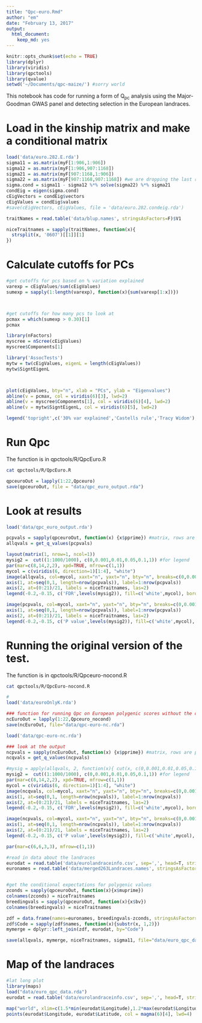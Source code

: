 ```yaml
---
title: "Qpc-euro.Rmd"
author: "em"
date: "February 13, 2017"
output:
  html_document:
    keep_md: yes
---
```


```r
knitr::opts_chunk$set(echo = TRUE)
library(dplyr)
library(viridis)
library(qpctools)
library(qvalue)
setwd('~/Documents/qpc-maize/') #sorry world
```

This notebook has code for running a form of Q<sub>pc</sub> analysis using the Major-Goodman GWAS panel and detecting selection in the European landraces.

# Load in the kinship matrix and make a conditional matrix 
```r
load('data/euro.282.E.rda')
sigma11 = as.matrix(myF[1:906,1:906])
sigma12 = as.matrix(myF[1:906,907:1168])
sigma21 = as.matrix(myF[907:1168,1:906])
sigma22 = as.matrix(myF[907:1168,907:1168]) #we are dropping the last row
sigma.cond = sigma11 - sigma12 %*% solve(sigma22) %*% sigma21
condEig = eigen(sigma.cond)
cEigVectors = condEig$vectors
cEigValues = condEig$values
#save(cEigVectors, cEigValues, file = 'data/euro.282.condeig.rda')

traitNames = read.table('data/blup.names', stringsAsFactors=F)$V1

niceTraitnames = sapply(traitNames, function(x){
  strsplit(x, '0607')[[1]][1]
})

```

# Calculate cutoffs for PCs
```r
#get cutoffs for pcs based on % variation explained
varexp = cEigValues/sum(cEigValues)
sumexp = sapply(1:length(varexp), function(x){sum(varexp[1:x])})



#get cutoffs for how many pcs to look at
pcmax = which(sumexp > 0.30)[1]
pcmax

library(nFactors)
myscree = nScree(cEigValues)
myscree$Components[1]

library('AssocTests')
mytw = tw(cEigValues, eigenL = length(cEigValues))
mytw$SigntEigenL



plot(cEigValues, bty="n", xlab = "PCs", ylab = "Eigenvalues")
abline(v = pcmax, col = viridis(6)[3], lwd=2)
abline(v = myscree$Components[1], col = viridis(6)[4], lwd=2)
abline(v = mytw$SigntEigenL, col = viridis(6)[5], lwd=2)

legend('topright',c('30% var explained','Castells rule','Tracy Widom'), col = viridis(6)[3:5], lwd=2, bty="n")


```

# Run Qpc
The function is in qpctools/R/QpcEuro.R
```bash
cat qpctools/R/QpcEuro.R
```


```r
qpceuroOut = lapply(1:22,Qpceuro)
save(qpceuroOut, file = "data/qpc_euro_output.rda")
```

# Look at results
```r
load('data/qpc_euro_output.rda')

pcpvals = sapply(qpceuroOut, function(x) {x$pprime}) #matrix, rows are pvals, columns are traits
allqvals = get_q_values(pcpvals)

layout(matrix(1, nrow=1, ncol=1))
mysig2 =  cut((1:1000/1000), c(0,0.001,0.01,0.05,0.1,1)) #for legend
par(mar=c(8,14,2,2), xpd=TRUE, mfrow=c(1,1))
mycol = c(viridis(6, direction=1)[1:4], "white")
image(allqvals, col=mycol, xaxt="n", yaxt="n", bty="n", breaks=c(0,0.001,0.01,0.05,0.1,1))
axis(1, at=seq(0,1, length=nrow(pcpvals)), label=1:nrow(pcpvals))
axis(2, at=(0:21)/21, labels = niceTraitnames, las=2)
legend(-0.2,-0.15, c('FDR',levels(mysig2)), fill=c('white',mycol), border=c('white',rep('black',5)), bty="n", horiz=T)

image(pcpvals, col=mycol, xaxt="n", yaxt="n", bty="n", breaks=c(0,0.001,0.01,0.05,0.1,1))
axis(1, at=seq(0,1, length=nrow(pcpvals)), label=1:nrow(pcpvals))
axis(2, at=(0:21)/21, labels = niceTraitnames, las=2)
legend(-0.2,-0.15, c('P value',levels(mysig2)), fill=c('white',mycol), border=c('white',rep('black',5)), bty="n", horiz=T)

```


# Running the original version of the test.
The function is in qpctools/R/Qpceuro-nocond.R
```bash
cat qpctools/R/QpcEuro-nocond.R
```


```r
#
load('data/euroOnlyK.rda')

### function for running Qpc on European polygenic scores without the conditional test
ncEuroOut = lapply(1:22,Qpceuro_nocond)
save(ncEuroOut, file="data/qpc-euro-nc.rda")

```

```r
load('data/qpc-euro-nc.rda')

### look at the output
ncpvals = sapply(ncEuroOut, function(x) {x$pprime}) #matrix, rows are pvals, columns are traits
ncqvals = get_q_values(ncpvals)

#mysig = apply(allqvals, 2, function(x){ cut(x, c(0,0.001,0.01,0.05,0.1,1), labels=F)})
mysig2 =  cut((1:1000/1000), c(0,0.001,0.01,0.05,0.1,1)) #for legend
par(mar=c(8,14,2,2), xpd=TRUE, mfrow=c(1,1))
mycol = c(viridis(6, direction=1)[1:4], "white")
image(ncqvals, col=mycol, xaxt="n", yaxt="n", bty="n", breaks=c(0,0.001,0.01,0.05,0.1,1))
axis(1, at=seq(0,1, length=nrow(ncpvals)), label=1:nrow(ncpvals))
axis(2, at=(0:21)/21, labels = niceTraitnames, las=2)
legend(-0.2,-0.15, c('FDR',levels(mysig2)), fill=c('white',mycol), border=c('white',rep('black',5)), bty="n", horiz=T)

image(ncpvals, col=mycol, xaxt="n", yaxt="n", bty="n", breaks=c(0,0.001,0.01,0.05,0.1,1))
axis(1, at=seq(0,1, length=nrow(ncpvals)), label=1:nrow(ncpvals))
axis(2, at=(0:21)/21, labels = niceTraitnames, las=2)
legend(-0.2,-0.15, c('P value',levels(mysig2)), fill=c('white',mycol), border=c('white',rep('black',5)), bty="n", horiz=T)


````


```r
par(mar=c(6,6,3,3), mfrow=c(1,1))

#read in data about the landraces
eurodat = read.table('data/eurolandraceinfo.csv', sep=',', head=T, stringsAsFactors=F)
euronames = read.table('data/merged263Landraces.names', stringsAsFactors=F)[1:906,]


#get the conditional expectations for polygenic values
zconds = sapply(qpceuroOut, function(x){x$muprime})
colnames(zconds) = niceTraitnames
breedingvals = sapply(qpceuroOut, function(x){x$bv})
colnames(breedingvals) = niceTraitnames

zdf = data.frame(names=euronames, breedingvals-zconds, stringsAsFactors = F)
zdf$Code = sapply(zdf$names, function(x){substr(x, 1,2)})
mymerge = dplyr::left_join(zdf, eurodat, by="Code")

save(allqvals, mymerge, niceTraitnames, sigma11, file="data/euro_qpc_data.rda")

```

# Map of the landraces
```r
#lat long plot
library(maps)
load("data/euro_qpc_data.rda")
eurodat = read.table('data/eurolandraceinfo.csv', sep=',', head=T, stringsAsFactors=F)

map("world", xlim=c(1.5*min(eurodat$Longitude),1.2*max(eurodat$Longitude)), ylim=c(0.85*min(eurodat$Latitude),1.05*max(eurodat$Latitude)), fill=T, col="azure")
points(eurodat$Longitude, eurodat$Latitude, col = magma(6)[4], lwd=4)


```



